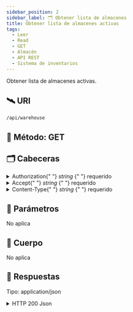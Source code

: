 ```yaml
---
sidebar_position: 2
sidebar_label: 🗂️ Obtener lista de almacenes
title: Obtener lista de almacenes activas
tags:
  - Leer
  - Read
  - GET
  - Almacén
  - API REST
  - Sistema de inventarios
---
```



Obtener lista de almacenes activas.

## 🛰 URI

```bash
/api/warehouse
```

## 🚦 Método: <SpanBlue>GET</SpanBlue>

## 🗂 Cabeceras

<details>
  <summary>
    Authorization{" "}
    <SpanYellow>
      <em>string</em>
    </SpanYellow>{" "}
    <SpanRed>requerido</SpanRed>
  </summary>
  Estamos usando el tipo de autorización Bearer: <SpanGreen>Bearer [Token]</SpanGreen>
</details>

<details>
  <summary>
    Accept{" "}
    <SpanYellow>
      <em>string</em>
    </SpanYellow>{" "}
    <SpanRed>requerido</SpanRed>
  </summary>
  Estamos usando json: <SpanGreen>application/json</SpanGreen>
</details>

<details>
  <summary>
    Content-Type{" "}
    <SpanYellow>
      <em>string</em>
    </SpanYellow>{" "}
    <SpanRed>requerido</SpanRed>
  </summary>
  Estamos usando json: <SpanGreen>application/json</SpanGreen>
</details>

## 📌 Parámetros

<SpanRed>No aplica</SpanRed>

## 🛫 Cuerpo

<SpanRed>No aplica</SpanRed>

## 📨 Respuestas

Tipo: <SpanGreen>application/json</SpanGreen>

<details>
  <summary>
    <SpanGreen>HTTP 200 Json</SpanGreen>
  </summary>

Lista de almacenes activas.

```json title="200 HTTP/1.1"
{
    "code": 200,
    "data": [
        {
            "id": 1,
            "description": "none"
        },
        {
            "id": 2,
            "description": "Almacén general"
        }
    ]
}
```

</details>
